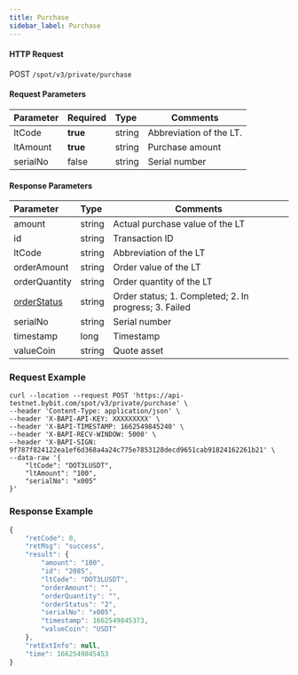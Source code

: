 ```yaml
---
title: Purchase
sidebar_label: Purchase
---
```



#### HTTP Request
POST <code>/spot/v3/private/purchase</code>

#### Request Parameters
| Parameter | Required | Type | Comments|
|:----- |:-------|:-----|------ |
|ltCode|<b>true</b>|string|Abbreviation of the LT.|
|ltAmount|<b>true</b>|string|Purchase amount|
|serialNo|false|string|Serial number|

#### Response Parameters
| Parameter | Type | Comments|
|:----- |:-----|----- |
|amount|string|Actual purchase value of the LT|
|id|string|Transaction ID|
|ltCode|string|Abbreviation of the LT|
|orderAmount|string|Order value of the LT|
|orderQuantity|string|Order quantity of the LT|
|<a href="#lt-order-status-orderstatus">orderStatus</a>|string|Order status; 1. Completed; 2. In progress; 3. Failed|
|serialNo|string|Serial number|
|timestamp|long|Timestamp|
|valueCoin|string|Quote asset|

### Request Example

<Tabs>
<TabItem value="console" label="Console">

```http
curl --location --request POST 'https://api-testnet.bybit.com/spot/v3/private/purchase' \
--header 'Content-Type: application/json' \
--header 'X-BAPI-API-KEY: XXXXXXXXX' \
--header 'X-BAPI-TIMESTAMP: 1662549845240' \
--header 'X-BAPI-RECV-WINDOW: 5000' \
--header 'X-BAPI-SIGN: 9f787f824122ea1ef6d368a4a24c775e7853128decd9651cab91824162261b21' \
--data-raw '{
    "ltCode": "DOT3LUSDT",
    "ltAmount": "100",
    "serialNo": "x005"
}'
```

</TabItem>
</Tabs>

### Response Example

```javascript
{
    "retCode": 0,
    "retMsg": "success",
    "result": {
        "amount": "100",
        "id": "2085",
        "ltCode": "DOT3LUSDT",
        "orderAmount": "",
        "orderQuantity": "",
        "orderStatus": "2",
        "serialNo": "x005",
        "timestamp": 1662549845373,
        "valueCoin": "USDT"
    },
    "retExtInfo": null,
    "time": 1662549845453
}
```
